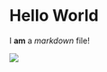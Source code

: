 
# Hello World

I **am** a _markdown_ file!

<ActivityIndicator size="large" color="#0000ff" />

![](https://evanbacon.dev/_next/static/images/expo-for-web-c86e9f9487769ece7af3e7611c52313e.jpg)

<!--

TODO:
Local image source
Tables
unordered lists
ordered lists
Remote image width on native

-->
